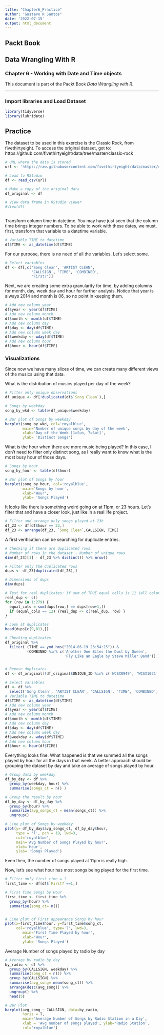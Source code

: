 ---
title: "Chapter6_Practice"
author: "Gustavo R Santos"
date: '2022-07-15'
output: html_document
---

## Packt Book
## Data Wrangling With R
### Chapter 6 - Working with Date and Time objects

This document is part of the Packt Book *Data Wrangling with R*.

---

### Import libraries and Load Dataset
```{r}

library(tidyverse)
library(lubridate)

```

## Practice


The dataset to be used in this exercise is the Classic Rock, from fivethirtyeight.
To access the original dataset, got to: https://github.com/fivethirtyeight/data/tree/master/classic-rock
```{r}

# URL where the data is stored
url <- 'https://raw.githubusercontent.com/fivethirtyeight/data/master/classic-rock/classic-rock-raw-data.csv'

# Load to RStudio
df <- read_csv(url)

# Make a copy of the original data
df_original <- df

# View data frame in RStudio viewer
#View(df)
  
```

Transform column time in datetime.
You may have just seen that the column time brings integer numbers.
To be able to work with these dates, we must, first, transform that variable to a datetime variable.

```{r}

# Variable TIME to datetime
df$TIME <- as_datetime(df$TIME)

```

For our purpose, there is no need of all the variables. Let's select some.
```{r}

# Select variables
df <- df[,c('Song Clean', 'ARTIST CLEAN', 
            'CALLSIGN', 'TIME', 'COMBINED', 
            'First?')]

```

Next, we are creating some extra granularity for time, by adding columns for month, day, week day and hour for further analysis.
Notice that year is always 2014 and month is 06, so no point in keeping them.

```{r}

# Add new column year
df$year <- year(df$TIME)
# Add new column month
df$month <- month(df$TIME)
# Add new column day
df$day <- day(df$TIME)
# Add new column week day
df$weekday <- wday(df$TIME)
# Add new column hour
df$hour <- hour(df$TIME)

```


### Visualizations

Since now we have many slices of time, we can create many different views of the musics using that data.

What is the distribution of musics played per day of the week?
```{r}

# Filter only unique observations
df_unique <- df[!duplicated(df$`Song Clean`),]

# Songs by weekday
song_by_wkd <- table(df_unique$weekday)

# Bar plot of Songs by weekday
barplot(song_by_wkd, col='royalblue',
        main='Number of unique songs by day of the week',
        xlab='Day of the Week [1=Sun, 7=Sat]',
        ylab= 'Distinct Songs')

```

What is the hour when there are more music being played?
In this case, I don't need to filter only distinct song, as I really want to know what is the most busy hour of those days.
```{r}

# Songs by hour
song_by_hour <- table(df$hour)

# Bar plot of Songs by hour
barplot(song_by_hour, col='royalblue',
        main='Songs by hour',
        xlab='Hour',
        ylab= 'Songs Played')

```


It looks like there is something weird going on at 11pm, or 23 hours. Let's filter that and have a closer look, just like in a real life project.

```{r}

# Filter and arrange only songs played at 23h
df_23 <- df[df$hour == 23,]
df_23 <- arrange(df_23, `Song Clean`,CALLSIGN, TIME)


```

A first verification can be searching for duplicate entries.
```{r}

# Checking if there are duplicated rows
# Number of rows in the dataset - Number of unique rows
dim(df_23)[1] - df_23 %>% distinct() %>% nrow()

# Filter only the duplicated rows
dups <- df_23[duplicated(df_23),]

# Dimensions of dups
dim(dups)

# Test for real duplicates: if sum of TRUE equal cells is 11 (all columns) then it is dup.
real_dup <- c()
for (row in 1:279) {
  equal_cols = sum(dups[row,] == dups[row+1,])
  if (equal_cols == 12) {real_dup <- c(real_dup, row) }
}

# Look at duplicates
head(dups[c(9,81),])

# Checking duplicates
df_original %>% 
  filter( (TIME == ymd_hms("2014-06-19 23:54:25")) &
          (COMBINED %in% c('Another One Bites the Dust by Queen',
                           'Fly Like an Eagle by Steve Miller Band')) )


# Remove duplicates
df <- df_original[!df_original$UNIQUE_ID %in% c('WCSX0949', 'WCSX1021', 'WCSX0955', 'WCSX1005'),]

# Select variables
df <- df %>% 
  select('Song Clean', 'ARTIST CLEAN', 'CALLSIGN', 'TIME', 'COMBINED', 'First?')
# Variable TIME to datetime
df$TIME <- as_datetime(df$TIME)
# Add new column year
df$year <- year(df$TIME)
# Add new column month
df$month <- month(df$TIME)
# Add new column day
df$day <- day(df$TIME)
# Add new column week day
df$weekday <- wday(df$TIME)
# Add new column hour
df$hour <- hour(df$TIME)

```


Everything looks fine. What happened is that we summed all the songs played by hour for all the days in that week. A better approach should be grouping the dataset by day and take an average of songs played by hour.

```{r}

# Group data by weekday
df_by_day <- df %>% 
  group_by(weekday, hour) %>% 
  summarise(songs_ct = n() )

# Group the result by hour
df_by_day <- df_by_day %>% 
  group_by(hour) %>% 
  summarize(avg_songs_ct = mean(songs_ct)) %>% 
  ungroup()

# Line plot of Songs by weekday
plot(y= df_by_day$avg_songs_ct, df_by_day$hour,
     type = 'l', pch = 19, lwd=3,
     col='royalblue',
     main='Avg Number of Songs Played by hour',
     xlab='Hour',
     ylab= 'Songs Played')

```
Even then, the number of songs played at 11pm is really high.

Now, let's see what hour has most songs being played for the first time.
```{r}

# Filter only first time = 1
first_time <- df[df$`First?`==1,]

# First Time Songs by Hour
first_time <- first_time %>% 
  group_by(hour) %>% 
  summarise(song_ct= n())


# Line plot of First appearance Songs by hour
plot(x=first_time$hour, y=first_time$song_ct,
     col='royalblue', type='l', lwd=3,
        main='First Time Played by hour',
        xlab='Hour',
        ylab= 'Songs Played')


```

Average Number of songs played by radio by day
```{r}

# Average by radio by day
by_radio <- df %>% 
  group_by(CALLSIGN, weekday) %>% 
  summarise(song_ct = n()) %>% 
  group_by(CALLSIGN) %>% 
  summarise(avg_song= mean(song_ct)) %>% 
  arrange(desc(avg_song)) %>% 
  ungroup() %>% 
  head(5)

# Bar Plot
barplot(avg_song ~ CALLSIGN, data=by_radio,
        horiz = T,
        main='Average Number of Songs by Radio Station in a Day',
        xlab = 'Avg number of songs played', ylab='Radio Station',
        col='royalblue')

```






